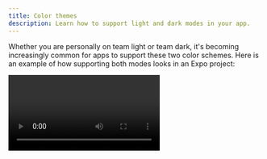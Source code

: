 ```yaml
---
title: Color themes
description: Learn how to support light and dark modes in your app.
---
```



Whether you are personally on team light or team dark, it's becoming increasingly common for apps to support these two color schemes. Here is an example of how supporting both modes looks in an Expo project:

<Video file="guides/color-schemes.mp4" spaceAfter={30} />

## Configuration

Projects require additional configuration to support switching between light and dark modes for Android and iOS. However, no additional configuration is required for the web.

You can configure the supported appearance styles in **app.json** with the [`userInterfaceStyle`](/versions/latest/config/app/#userinterfacestyle) property. You can also configure specific platforms to support different appearance styles by setting either [`android.userInterfaceStyle`](/versions/latest/config/app/#userinterfacestyle-2) or [`ios.userInterfaceStyle`](/versions/latest/config/app/#userinterfacestyle-1) to the preferred value.

The available options are `automatic` (follow system appearance settings and notify about any change user makes), `light` (restrict the app to support light theme only), and `dark` (restrict the app to support dark theme only). The app will default to the light style if this property is absent. Here is an example configuration:

```json app.json
{
  "expo": {
    "userInterfaceStyle": "automatic"
  }
}
```

In development builds, you'll need to install the native package [`expo-system-ui`](/versions/latest/sdk/system-ui/#installation). Otherwise, the `userInterfaceStyle` property is ignored. You can also use following command to check if the project is misconfigured:

<Terminal cmd={['npx expo config --type introspect']} />

If the project is misconfigured, you'll see a warning as shown below:

<Terminal
  cmd={[
    '» android: userInterfaceStyle: Install expo-system-ui in your project to enable this feature.',
  ]}
/>

<Collapsible summary="Using bare workflow?">

### Android

> Appearance locking requires `react-native@0.63.3` to work correctly.

Ensure that the `uiMode` flag is present on your `MainActivity` (and any other activities where this behavior is desired) in **AndroidManifest.xml**:

```xml
<activity
...
android:configChanges="keyboard|keyboardHidden|orientation|screenSize|uiMode">
```

Implement the `onConfigurationChanged` method in **MainActivity.java** (`react-native@0.63.3` don't need this):

```java
import android.content.Intent; // <--- import
import android.content.res.Configuration; // <--- import
public class MainActivity extends ReactActivity {
  ......
  @Override
  public void onConfigurationChanged(Configuration newConfig) {
    super.onConfigurationChanged(newConfig);
    Intent intent = new Intent("onConfigurationChanged");
    intent.putExtra("newConfig", newConfig);
    sendBroadcast(intent);
  }
  ......
}
```

### iOS

You can configure supported styles with the [UIUserInterfaceStyle](https://developer.apple.com/documentation/bundleresources/information_property_list/uiuserinterfacestyle) key in your app **Info.plist**. Use `Automatic` to support both light and dark modes.

</Collapsible>

## Detect the color scheme

To detect the color scheme in your project, use `Appearance` and/or `useColorScheme` from `react-native`:

```js App.js
import { Appearance, useColorScheme } from 'react-native';
```

Then, you can use `useColorScheme()` hook as shown below:

```js App.js
function MyComponent() {
  let colorScheme = useColorScheme();

  if (colorScheme === 'dark') {
    // render some dark thing
  } else {
    // render some light thing
  }
}
```

In some cases, you will find it helpful to get the current color scheme imperatively with [`Appearance.getColorScheme()` and/or listen to changes with `Appearance.addChangeListener`](https://reactnative.dev/docs/appearance).

## Minimal example

> Don't forget to configure your project to support the automatic color scheme as described above in [Configuration](#configuration).

> [Snack](https://snack.expo.dev) is locked to light mode.

<SnackInline label="useColorScheme example" dependencies={['expo-status-bar']}>

```jsx
import React from 'react';
import { Text, StyleSheet, View, useColorScheme } from 'react-native';
import { StatusBar } from 'expo-status-bar'; // automatically switches bar style based on theme!

export default function App() {
  const colorScheme = useColorScheme();

  const themeTextStyle = colorScheme === 'light' ? styles.lightThemeText : styles.darkThemeText;
  const themeContainerStyle =
    colorScheme === 'light' ? styles.lightContainer : styles.darkContainer;

  return (
    <View style={[styles.container, themeContainerStyle]}>
      <Text style={[styles.text, themeTextStyle]}>Color scheme: {colorScheme}</Text>
      <StatusBar />
    </View>
  );
}

const styles = StyleSheet.create({
  container: {
    flex: 1,
    alignItems: 'center',
    justifyContent: 'center',
  },
  lightContainer: {
    backgroundColor: '#d0d0c0',
  },
  darkContainer: {
    backgroundColor: '#242c40',
  },
  lightThemeText: {
    color: '#242c40',
  },
  darkThemeText: {
    color: '#d0d0c0',
  },
});
```

</SnackInline>

## Tips

While you're developing your project, you can change your simulator's or device's appearance by using the following shortcuts:

- If working with an iOS emulator locally, you can use the <kbd>Cmd ⌘</kbd> + <kbd>Shift</kbd> + <kbd>a</kbd> shortcut to toggle between light and dark modes.
- If using an Android Emulator, you can run `adb shell "cmd uimode night yes"` to enable dark mode, and `adb shell "cmd uimode night no"` to disable dark mode.
- If using a real device or an Android Emulator, you can toggle the system dark mode setting in the device's settings.

## Next step

<BoxLink
  title="Animation"
  description="Learn more about integrating the react-native-reanimated library to create animations in your app."
  href="/develop/user-interface/animation"
  Icon={BookOpen02Icon}
/>
